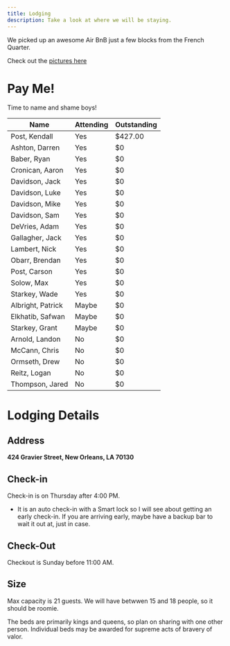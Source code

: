 ```yaml
---
title: Lodging
description: Take a look at where we will be staying.
---
```


We picked up an awesome Air BnB just a few blocks from the French Quarter.

Check out the [pictures here](https://www.airbnb.com/rooms/940634519433141349?source_impression_id=p3_1723921233_P3siwLlwbU1gRQcq)

# Pay Me!

Time to name and shame boys!

| Name             | Attending | Outstanding |
| ---------------- | --------- | ----------- |
| Post, Kendall    | Yes       | $427.00     |
| Ashton, Darren   | Yes       | $0          |
| Baber, Ryan      | Yes       | $0          |
| Cronican, Aaron  | Yes       | $0          |
| Davidson, Jack   | Yes       | $0          |
| Davidson, Luke   | Yes       | $0          |
| Davidson, Mike   | Yes       | $0          |
| Davidson, Sam    | Yes       | $0          |
| DeVries, Adam    | Yes       | $0          |
| Gallagher, Jack  | Yes       | $0          |
| Lambert, Nick    | Yes       | $0          |
| Obarr, Brendan   | Yes       | $0          |
| Post, Carson     | Yes       | $0          |
| Solow, Max       | Yes       | $0          |
| Starkey, Wade    | Yes       | $0          |
| Albright, Patrick| Maybe     | $0          |
| Elkhatib, Safwan | Maybe     | $0          |
| Starkey, Grant   | Maybe     | $0          |
| Arnold, Landon   | No        | $0          |
| McCann, Chris    | No        | $0          |
| Ormseth, Drew    | No        | $0          |
| Reitz, Logan     | No        | $0          |
| Thompson, Jared  | No        | $0          |


# Lodging Details

## Address

**424 Gravier Street, New Orleans, LA 70130**

## Check-in

Check-in is on Thursday after 4:00 PM.
  * It is an auto check-in with a Smart lock so I will see about getting an early check-in. If you are arriving early, maybe have a backup bar to wait it out at, just in case.

## Check-Out

Checkout is Sunday before 11:00 AM.

## Size

Max capacity is 21 guests. We will have betwwen 15 and 18 people, so it should be roomie.

<Callout type="info">
The beds are primarily kings and queens, so plan on sharing with one other person. Individual beds may be awarded for supreme acts of bravery of valor.
</Callout>

